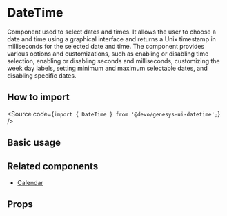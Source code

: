 

<Meta of={Stories} />

# DateTime

Component used to select dates and times.
It allows the user to choose a date and time using a graphical interface and returns a Unix timestamp in milliseconds for the selected date and time.
The component provides various options and customizations, such as enabling or disabling time selection,
enabling or disabling seconds and milliseconds, customizing the week day labels, setting minimum and maximum selectable dates, and disabling specific dates.

## How to import

<Source code={`import { DateTime } from '@devo/genesys-ui-datetime';`} />

## Basic usage

<Canvas of={Stories.Playground} />

## Related components

- [Calendar](?path=/docs/components-datetime-calendar--docs)

## Props

<ArgTypes of={Stories} />
